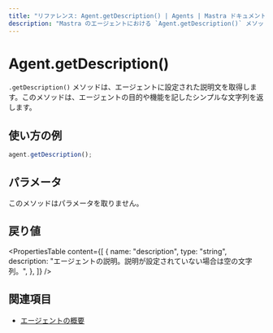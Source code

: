 ```yaml
---
title: "リファレンス: Agent.getDescription() | Agents | Mastra ドキュメント"
description: "Mastra のエージェントにおける `Agent.getDescription()` メソッドのドキュメント。エージェントの説明を取得します。"
---
```


# Agent.getDescription()

`.getDescription()` メソッドは、エージェントに設定された説明文を取得します。このメソッドは、エージェントの目的や機能を記したシンプルな文字列を返します。

## 使い方の例

```typescript copy
agent.getDescription();
```


## パラメータ

このメソッドはパラメータを取りません。

## 戻り値

<PropertiesTable
  content={[
    {
      name: "description",
      type: "string",
      description: "エージェントの説明。説明が設定されていない場合は空の文字列。",
    },
  ]}
/>

## 関連項目

- [エージェントの概要](../../docs/agents/overview.mdx)